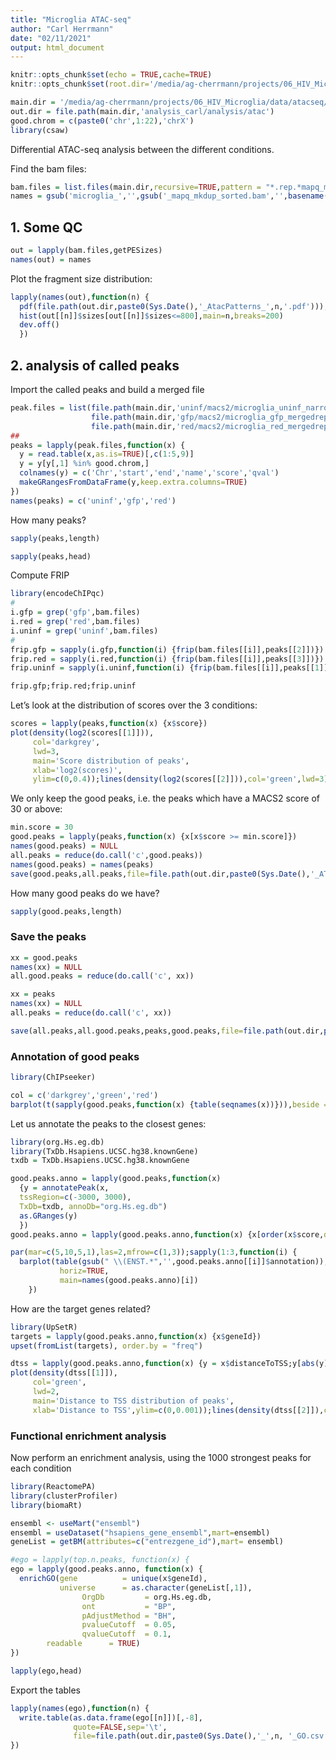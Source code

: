 ```yaml
---
title: "Microglia ATAC-seq"
author: "Carl Herrmann"
date: "02/11/2021"
output: html_document
---
```


```r
knitr::opts_chunk$set(echo = TRUE,cache=TRUE)
knitr::opts_chunk$set(root.dir='/media/ag-cherrmann/projects/06_HIV_Microglia/data/atacseq/data-2020-11-06/microglia')
```

```r
main.dir = '/media/ag-cherrmann/projects/06_HIV_Microglia/data/atacseq/data-2020-11-06/microglia'
out.dir = file.path(main.dir,'analysis_carl/analysis/atac')
good.chrom = c(paste0('chr',1:22),'chrX')
library(csaw)
```
Differential ATAC-seq analysis between the different conditions.

Find the bam files:

```r
bam.files = list.files(main.dir,recursive=TRUE,pattern = "*.rep.*mapq_mkdup_sorted.bam$",full.name=TRUE)
names = gsub('microglia_','',gsub('_mapq_mkdup_sorted.bam','',basename(bam.files)))
```


## 1. Some QC

```r
out = lapply(bam.files,getPESizes)
names(out) = names
```

Plot the fragment size distribution:


```r
lapply(names(out),function(n) {
  pdf(file.path(out.dir,paste0(Sys.Date(),'_AtacPatterns_',n,'.pdf')));
  hist(out[[n]]$sizes[out[[n]]$sizes<=800],main=n,breaks=200)
  dev.off()
  })
```


## 2. analysis of called peaks

Import the called peaks and build a merged file


```r
peak.files = list(file.path(main.dir,'uninf/macs2/microglia_uninf_narrowPeaks_Blacklisted.bed'),
                  file.path(main.dir,'gfp/macs2/microglia_gfp_mergedrep1_2_peaks.narrowPeak_Blacklisted.bed'),
                  file.path(main.dir,'red/macs2/microglia_red_mergedrep1_3_peaks.narrowPeak_Blacklisted.bed'))
##
peaks = lapply(peak.files,function(x) {
  y = read.table(x,as.is=TRUE)[,c(1:5,9)]
  y = y[y[,1] %in% good.chrom,]
  colnames(y) = c('Chr','start','end','name','score','qval')
  makeGRangesFromDataFrame(y,keep.extra.columns=TRUE)
})
names(peaks) = c('uninf','gfp','red')
```

How many peaks?

```r
sapply(peaks,length)
```

```r
sapply(peaks,head)
```


Compute FRIP

```r
library(encodeChIPqc)
#
i.gfp = grep('gfp',bam.files)
i.red = grep('red',bam.files)
i.uninf = grep('uninf',bam.files)
#
frip.gfp = sapply(i.gfp,function(i) {frip(bam.files[[i]],peaks[[2]])})
frip.red = sapply(i.red,function(i) {frip(bam.files[[i]],peaks[[3]])})
frip.uninf = sapply(i.uninf,function(i) {frip(bam.files[[i]],peaks[[1]])})
```

```r
frip.gfp;frip.red;frip.uninf
```



Let's look at the distribution of scores over the 3 conditions:

```r
scores = lapply(peaks,function(x) {x$score})
plot(density(log2(scores[[1]])),
     col='darkgrey',
     lwd=3,
     main='Score distribution of peaks',
     xlab='log2(scores)',
     ylim=c(0,0.4));lines(density(log2(scores[[2]])),col='green',lwd=3);lines(density(log2(scores[[3]])),col='red',lwd=3);abline(v=5,lty=3,lwd=2)
```


We only keep the good peaks, i.e. the peaks which have a MACS2 score of 30 or above:

```r
min.score = 30
good.peaks = lapply(peaks,function(x) {x[x$score >= min.score]})
names(good.peaks) = NULL
all.peaks = reduce(do.call('c',good.peaks))
names(good.peaks) = names(peaks)
save(good.peaks,all.peaks,file=file.path(out.dir,paste0(Sys.Date(),'_ATAC_goodPeaks_allPeaks.rda')))
```




How many good peaks do we have?

```r
sapply(good.peaks,length)
```


### Save the peaks

```r
xx = good.peaks
names(xx) = NULL
all.good.peaks = reduce(do.call('c', xx))
```

```r
xx = peaks
names(xx) = NULL
all.peaks = reduce(do.call('c', xx))
```

```r
save(all.peaks,all.good.peaks,peaks,good.peaks,file=file.path(out.dir,paste0(Sys.Date(),'_ATAC_goodPeaks_allPeaks.rda')))
```



### Annotation of good peaks

```r
library(ChIPseeker)
```

```r
col = c('darkgrey','green','red')
barplot(t(sapply(good.peaks,function(x) {table(seqnames(x))})),beside = TRUE,col=col,horiz=TRUE,las=2)
```

Let us annotate the peaks to the closest genes:


```r
library(org.Hs.eg.db)
library(TxDb.Hsapiens.UCSC.hg38.knownGene)
txdb = TxDb.Hsapiens.UCSC.hg38.knownGene
```


```r
good.peaks.anno = lapply(good.peaks,function(x) 
  {y = annotatePeak(x,
  tssRegion=c(-3000, 3000),
  TxDb=txdb, annoDb="org.Hs.eg.db")
  as.GRanges(y)
  })
good.peaks.anno = lapply(good.peaks.anno,function(x) {x[order(x$score,decreasing=TRUE)]})
```

```r
par(mar=c(5,10,5,1),las=2,mfrow=c(1,3));sapply(1:3,function(i) {
  barplot(table(gsub(" \\(ENST.*",'',good.peaks.anno[[i]]$annotation)),
           horiz=TRUE,
           main=names(good.peaks.anno)[i])
    })
```

How are the target genes related?


```r
library(UpSetR)
targets = lapply(good.peaks.anno,function(x) {x$geneId})
upset(fromList(targets), order.by = "freq")
```




```r
dtss = lapply(good.peaks.anno,function(x) {y = x$distanceToTSS;y[abs(y) < 10000]})
plot(density(dtss[[1]]),
     col='green',
     lwd=2,
     main='Distance to TSS distribution of peaks',
     xlab='Distance to TSS',ylim=c(0,0.001));lines(density(dtss[[2]]),col='red',lwd=2);lines(density(dtss[[3]]),col='darkgrey',lwd=2)
```


### Functional enrichment analysis

Now perform an enrichment analysis, using the 1000 strongest peaks for each condition

```r
library(ReactomePA)
library(clusterProfiler)
library(biomaRt)
```


```r
ensembl <- useMart("ensembl")
ensembl = useDataset("hsapiens_gene_ensembl",mart=ensembl)
geneList = getBM(attributes=c("entrezgene_id"),mart= ensembl)

#ego = lapply(top.n.peaks, function(x) {
ego = lapply(good.peaks.anno, function(x) {
  enrichGO(gene          = unique(x$geneId),
           universe      = as.character(geneList[,1]),
                OrgDb         = org.Hs.eg.db,
                ont           = "BP",
                pAdjustMethod = "BH",
                pvalueCutoff  = 0.05,
                qvalueCutoff  = 0.1,
        readable      = TRUE)
})

lapply(ego,head)
```

Export the tables

```r
lapply(names(ego),function(n) {
  write.table(as.data.frame(ego[[n]])[,-8],
              quote=FALSE,sep='\t',
              file=file.path(out.dir,paste0(Sys.Date(),'_',n, '_GO.csv')))
})
```




